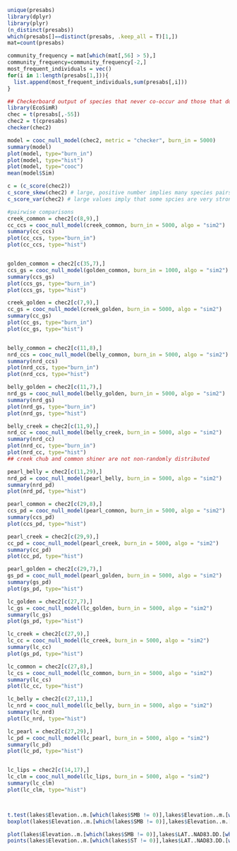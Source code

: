 ```r


unique(presabs)
library(dplyr)
library(plyr)
(n_distinct(presabs))
which(presabs[]==distinct(presabs, .keep_all = T)[1,])
mat=count(presabs)

community_frequency = mat[which(mat[,56] > 5),]
community_frequency=community_frequency[-2,]
most_frequent_individuals = vec()
for(i in 1:length(presabs[1,])){
  list.append(most_frequent_individuals,sum(presabs[,i]))
}
```

```r
## Checkerboard output of species that never co-occur and those that do 
library(EcoSimR)
chec = t(presabs[,-55])
chec2 = t(cpresabs)
checker(chec2)

model = cooc_null_model(chec2, metric = "checker", burn_in = 5000)
summary(model)
plot(model, type="burn_in")
plot(model, type="hist")
plot(model, type="cooc")
mean(model$Sim) 

c = (c_score(chec2))
c_score_skew(chec2) # large, positive number implies many species pairs with large C-Scores which  means the community is segregated. A large, negative number means that species tend to be more aggregated than expected
c_score_var(chec2) # large values imply that some spcies are very strongly segregated and others have random or aggregated distributions 
```


```r

#pairwise comparisons 
creek_common = chec2[c(8,9),]
cc_ccs = cooc_null_model(creek_common, burn_in = 5000, algo = "sim2")
summary(cc_ccs)
plot(cc_ccs, type="burn_in")
plot(cc_ccs, type="hist")


golden_common = chec2[c(35,7),]
ccs_gs = cooc_null_model(golden_common, burn_in = 1000, algo = "sim2")
summary(ccs_gs)
plot(ccs_gs, type="burn_in")
plot(ccs_gs, type="hist")

creek_golden = chec2[c(7,9),]
cc_gs = cooc_null_model(creek_golden, burn_in = 5000, algo = "sim2")
summary(cc_gs)
plot(cc_gs, type="burn_in")
plot(cc_gs, type="hist")


belly_common = chec2[c(11,8),]
nrd_ccs = cooc_null_model(belly_common, burn_in = 5000, algo = "sim2")
summary(nrd_ccs)
plot(nrd_ccs, type="burn_in")
plot(nrd_ccs, type="hist")

belly_golden = chec2[c(11,7),]
nrd_gs = cooc_null_model(belly_golden, burn_in = 5000, algo = "sim2")
summary(nrd_gs)
plot(nrd_gs, type="burn_in")
plot(nrd_gs, type="hist")

belly_creek = chec2[c(11,9),]
nrd_cc = cooc_null_model(belly_creek, burn_in = 5000, algo = "sim2")
summary(nrd_cc)
plot(nrd_cc, type="burn_in")
plot(nrd_cc, type="hist")
## creek chub and common shiner are not non-randomly distributed

pearl_belly = chec2[c(11,29),]
nrd_pd = cooc_null_model(pearl_belly, burn_in = 5000, algo = "sim2")
summary(nrd_pd)
plot(nrd_pd, type="hist")

pearl_common = chec2[c(29,8),]
ccs_pd = cooc_null_model(pearl_common, burn_in = 5000, algo = "sim2")
summary(ccs_pd)
plot(ccs_pd, type="hist")

pearl_creek = chec2[c(29,9),]
cc_pd = cooc_null_model(pearl_creek, burn_in = 5000, algo = "sim2")
summary(cc_pd)
plot(cc_pd, type="hist")

pearl_golden = chec2[c(29,7),]
gs_pd = cooc_null_model(pearl_golden, burn_in = 5000, algo = "sim2")
summary(gs_pd)
plot(gs_pd, type="hist")

lc_golden = chec2[c(27,7),]
lc_gs = cooc_null_model(lc_golden, burn_in = 5000, algo = "sim2")
summary(lc_gs)
plot(gs_pd, type="hist")

lc_creek = chec2[c(27,9),]
lc_cc = cooc_null_model(lc_creek, burn_in = 5000, algo = "sim2")
summary(lc_cc)
plot(gs_pd, type="hist")

lc_common = chec2[c(27,8),]
lc_cs = cooc_null_model(lc_common, burn_in = 5000, algo = "sim2")
summary(lc_cs)
plot(lc_cc, type="hist")

lc_belly = chec2[c(27,11),]
lc_nrd = cooc_null_model(lc_belly, burn_in = 5000, algo = "sim2")
summary(lc_nrd)
plot(lc_nrd, type="hist")

lc_pearl = chec2[c(27,29),]
lc_pd = cooc_null_model(lc_pearl, burn_in = 5000, algo = "sim2")
summary(lc_pd)
plot(lc_pd, type="hist")


lc_lips = chec2[c(14,17),]
lc_clm = cooc_null_model(lc_lips, burn_in = 5000, algo = "sim2")
summary(lc_clm)
plot(lc_clm, type="hist")




```


```r
t.test(lakes$Elevation..m.[which(lakes$SMB != 0)],lakes$Elevation..m.[which(lakes$ST != 0)])
boxplot(lakes$Elevation..m.[which(lakes$SMB != 0)],lakes$Elevation..m.[which(lakes$ST != 0)])

plot(lakes$Elevation..m.[which(lakes$SMB != 0)],lakes$LAT..NAD83.DD.[which(lakes$SMB != 0)])
points(lakes$Elevation..m.[which(lakes$ST != 0)],lakes$LAT..NAD83.DD.[which(lakes$ST != 0)], col=2)



```